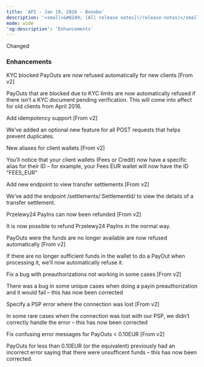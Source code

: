 ```yaml
---
title: 'API - Jan 19, 2016 - Bonobo'  
description: '<small>&#8249; [All release notes](/release-notes)</small>'  
mode: wide  
'og:description': 'Enhancements'  
---
```

  
  <div class="pill pill-orange">Changed</div> 
  
### Enhancements  

KYC blocked PayOuts are now refused automatically for new clients [From v2]  

PayOuts that are blocked due to KYC limits are now automatically refused if there isn’t a KYC document pending verification. This will come into affect for old clients from April 2016.  

Add idempotency support [From v2]  

We’ve added an optional new feature for all POST requests that helps prevent duplicates.  

New aliases for client wallets [From v2]  

You’ll notice that your client wallets (Fees or Credit) now have a specific alias for their ID – for example, your Fees EUR wallet will now have the ID "FEES_EUR"  

Add new endpoint to view transfer settlements [From v2]  

We’ve add the endpoint /settlements/:SettlementId/ to view the details of a transfer settlement.  

Przelewy24 PayIns can now been refunded [From v2]  

It is now possible to refund Przelewy24 PayIns in the normal way.  

PayOuts were the funds are no longer available are now refused automatically [From v2]  

If there are no longer sufficient funds in the wallet to do a PayOut when processing it, we’ll now automatically refuse it.  

Fix a bug with preauthorizations not working in some cases [From v2]  

There was a bug in some unique cases when doing a payin preauthorization and it would fail – this has now been corrected  

Specify a PSP error where the connection was lost [From v2]  

In some rare cases when the connection was lost with our PSP, we didn’t correctly handle the error – this has now been corrected  

Fix confusing error messages for PayOuts < 0.10EUR [From v2]  

PayOuts for less than 0.10EUR (or the equivalent) previously had an incorrect error saying that there were unsufficent funds – this has now been corrected.